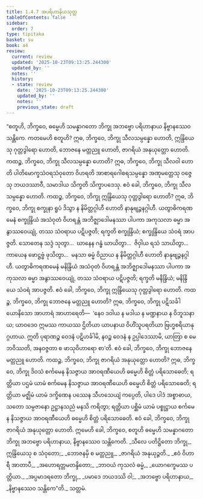 ```yaml
---
title: 1.4.7 အပရိဟာနိယသုတ္တ
tableOfContents: false
sidebar:
  order: 7
type: tipitaka
basket: su
book: a4
review:
  current: review
  updated: '2025-10-23T09:13:25.244300'
  updated_by: ''
  notes: ''
  history:
  - state: review
    date: '2025-10-23T09:13:25.244300'
    updated_by: ''
    notes: ''
    previous_state: draft
---
```



<ReviewStatus review={frontmatter.review} showDetails={true} />

<HypothesisAnnotation frontmatter={frontmatter} />

<DynamicBreadcrumb />

<Division number="37" book="a4" e="ch" v="15" p="348">

<Paragraph number="254" book="a4">
“စတူဟိ, ဘိက္ခဝေ, ဓမ္မေဟိ သမန္နာဂတော ဘိက္ခု အဘဗ္ဗော ပရိဟာနာယ နိဗ္ဗာနဿေဝ သန္တိကေ. ကတမေဟိ စတူဟိ? ဣဓ, ဘိက္ခဝေ, ဘိက္ခု သီလသမ္ပန္နော ဟောတိ, ဣန္ဒြိယေသု ဂုတ္တဒွါရော ဟောတိ, ဘောဇနေ မတ္တညူ ဟောတိ, ဇာဂရိယံ အနုယုတ္တော ဟောတိ.
</Paragraph>

<Paragraph number="255" book="a4">
ကထဉ္စ, ဘိက္ခဝေ, ဘိက္ခု သီလသမ္ပန္နော ဟောတိ? ဣဓ, ဘိက္ခဝေ, ဘိက္ခု သီလဝါ ဟောတိ ပါတိမောက္ခသံဝရသံဝုတော ဝိဟရတိ အာစာရဂေါစရသမ္ပန္နော အဏုမတ္တေသု ဝဇ္ဇေသု ဘယဒဿာဝီ, သမာဒါယ သိက္ခတိ သိက္ခာပဒေသု. ဧဝံ ခေါ, ဘိက္ခဝေ, ဘိက္ခု သီလသမ္ပန္နော ဟောတိ.
</Paragraph>

<Paragraph number="256" book="a4">
ကထဉ္စ, ဘိက္ခဝေ, ဘိက္ခု ဣန္ဒြိယေသု ဂုတ္တဒွါရော ဟောတိ? ဣဓ, ဘိက္ခဝေ, ဘိက္ခု စက္ခုနာ ရူပံ ဒိသွာ န နိမိတ္တဂ္ဂါဟီ ဟောတိ နာနုဗျဉ္ဇနဂ္ဂါဟီ. ယတွာဓိကရဏမေနံ စက္ခုန္ဒြိယံ အသံဝုတံ ဝိဟရန္တံ အဘိဇ္ဈာဒေါမနဿာ ပါပကာ အကုသလာ ဓမ္မာ အနွာဿဝေယျုံ, တဿ သံဝရာယ ပဋိပဇ္ဇတိ; ရက္ခတိ စက္ခုန္ဒြိယံ; စက္ခုန္ဒြိယေ သံဝရံ အာပဇ္ဇတိ. သောတေန သဒ္ဒံ သုတွာ…  ဃာနေန ဂန္ဓံ ဃာယိတွာ…  ဇိဝှါယ ရသံ သာယိတွာ…  ကာယေန ဖောဋ္ဌဗ္ဗံ ဖုသိတွာ…  မနသာ ဓမ္မံ ဝိညာယ န နိမိတ္တဂ္ဂါဟီ ဟောတိ နာနုဗျဉ္ဇနဂ္ဂါဟီ. ယတွာဓိကရဏမေနံ မနိန္ဒြိယံ အသံဝုတံ ဝိဟရန္တံ အဘိဇ္ဈာဒေါမနဿာ ပါပကာ အကုသလာ ဓမ္မာ အနွာဿဝေယျုံ, တဿ သံဝရာယ ပဋိပဇ္ဇတိ; ရက္ခတိ မနိန္ဒြိယံ; မနိန္ဒြိယေ သံဝရံ အာပဇ္ဇတိ. ဧဝံ ခေါ, ဘိက္ခဝေ, ဘိက္ခု ဣန္ဒြိယေသု ဂုတ္တဒွါရော ဟောတိ.
</Paragraph>

<Paragraph number="257" book="a4">
ကထဉ္စ, ဘိက္ခဝေ, ဘိက္ခု ဘောဇနေ မတ္တညူ ဟောတိ? ဣဓ, ဘိက္ခဝေ, ဘိက္ခု ပဋိသင်္ခါ ယောနိသော အာဟာရံ အာဟာရေတိ—  ‘နေဝ ဒဝါယ န မဒါယ န မဏ္ဍနာယ န ဝိဘူသနာယ; ယာဝဒေဝ ဣမဿ ကာယဿ ဌိတိယာ ယာပနာယ ဝိဟိံသူပရတိယာ ဗြဟ္မစရိယာနုဂ္ဂဟာယ. ဣတိ ပုရာဏဉ္စ ဝေဒနံ ပဋိဟင်္ခါမိ, နဝဉ္စ ဝေဒနံ န ဥပ္ပါဒေဿာမိ, ယာတြာ စ မေ ဘဝိဿတိ, အနဝဇ္ဇတာ စ ဖာသုဝိဟာရော စာ’တိ. ဧဝံ ခေါ, ဘိက္ခဝေ, ဘိက္ခု ဘောဇနေ မတ္တညူ ဟောတိ.
</Paragraph>

<Paragraph number="258" book="a4">
ကထဉ္စ, ဘိက္ခဝေ, ဘိက္ခု ဇာဂရိယံ အနုယုတ္တော ဟောတိ? ဣဓ, ဘိက္ခဝေ, ဘိက္ခု ဒိဝသံ စင်္ကမေန နိသဇ္ဇာယ အာဝရဏီယေဟိ ဓမ္မေဟိ စိတ္တံ ပရိသောဓေတိ; ရတ္တိယာ ပဌမံ ယာမံ စင်္ကမေန နိသဇ္ဇာယ အာဝရဏီယေဟိ ဓမ္မေဟိ စိတ္တံ ပရိသောဓေတိ; ရတ္တိယာ မဇ္ဈိမံ ယာမံ ဒက္ခိဏေန ပဿေန သီဟသေယျံ ကပ္ပေတိ, ပါဒေ ပါဒံ အစ္စာဓာယ, သတော သမ္ပဇာနော ဥဋ္ဌာနသညံ မနသိ ကရိတွာ; ရတ္တိယာ ပစ္ဆိမံ ယာမံ ပစ္စုဋ္ဌာယ စင်္ကမေန နိသဇ္ဇာယ အာဝရဏီယေဟိ ဓမ္မေဟိ စိတ္တံ ပရိသောဓေတိ. ဧဝံ ခေါ, ဘိက္ခဝေ, ဘိက္ခု ဇာဂရိယံ အနုယုတ္တော ဟောတိ. ဣမေဟိ ခေါ, ဘိက္ခဝေ, စတူဟိ ဓမ္မေဟိ သမန္နာဂတော ဘိက္ခု အဘဗ္ဗော ပရိဟာနာယ, နိဗ္ဗာနဿေဝ သန္တိကေတိ.
</Paragraph>

<Paragraph number="259" type="verses" book="a4">
_သီလေ ပတိဋ္ဌိတော ဘိက္ခု,_  
ဣန္ဒြိယေသု စ သံဝုတော;_  
_ဘောဇနမှိ စ မတ္တညူ,_  
_ဇာဂရိယံ အနုယုဉ္ဇတိ._  

</Paragraph>

<Paragraph number="260" type="verses" book="a4">
_ဧဝံ ဝိဟာရီ အာတာပီ,_  
_အဟောရတ္တမတန္ဒိတော;_  
_ဘာဝယံ ကုသလံ ဓမ္မံ,_  
_ယောဂက္ခေမဿ ပတ္တိယာ._  

</Paragraph>

<Paragraph number="261" type="verses" book="a4">
_အပ္ပမာဒရတော ဘိက္ခု,_  
_ပမာဒေ ဘယဒဿိ ဝါ;_  
_အဘဗ္ဗော ပရိဟာနာယ,_  
_နိဗ္ဗာနဿေဝ သန္တိကေ”တိ._  


</Paragraph>
</Division>

<Paragraph number="262" type="center" book="a4">
သတ္တမံ.
</Paragraph>